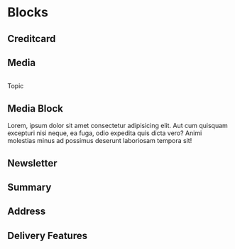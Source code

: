 

<Meta title='4.Organisms|Blocks' />

# Blocks

## Creditcard
<Preview withToolbar>
    <Story name='Creditcard'>
        <OrganismsCreditCard />
    </Story>
</Preview>

## Media
<Preview withToolbar>
    <Story name='Media'>
        <div className='o-media-block'>
            <div className='o-media-block__asset'>
                <img src='https://images.unsplash.com/photo-1510598969022-c4c6c5d05769?ixlib=rb-1.2.1&ixid=eyJhcHBfaWQiOjEyMDd9&auto=format&fit=crop&w=634&q=80' alt='' />
            </div>
            <div className='o-media-block__body'>
                <p className='c-topic u-text-light'>Topic</p>
                <h2 className='c-title'>Media Block</h2>
                <p>Lorem, ipsum dolor sit amet consectetur adipisicing elit. Aut cum quisquam excepturi nisi neque, ea fuga, odio expedita quis dicta vero? Animi molestias minus ad possimus deserunt laboriosam tempora sit!</p>
            </div>
        </div>
    </Story>
</Preview>

## Newsletter
<Preview withToolbar>
    <Story name='Newsletter'>
        <OrganismsNewsletterBlock />
    </Story>
</Preview>

## Summary
<Preview withToolbar>
    <Story name='Summary'>
        <OrganismsSummary sum={12430} />
    </Story>
</Preview>

## Address
<Preview withToolbar>
    <Story name='Address'>
        <OrganismsAddressblock />
    </Story>
</Preview>

## Delivery Features
<Preview withToolbar>
    <Story name='Delivery Features'>
        <OrganismsDeliveryFeatures />
    </Story>
</Preview>